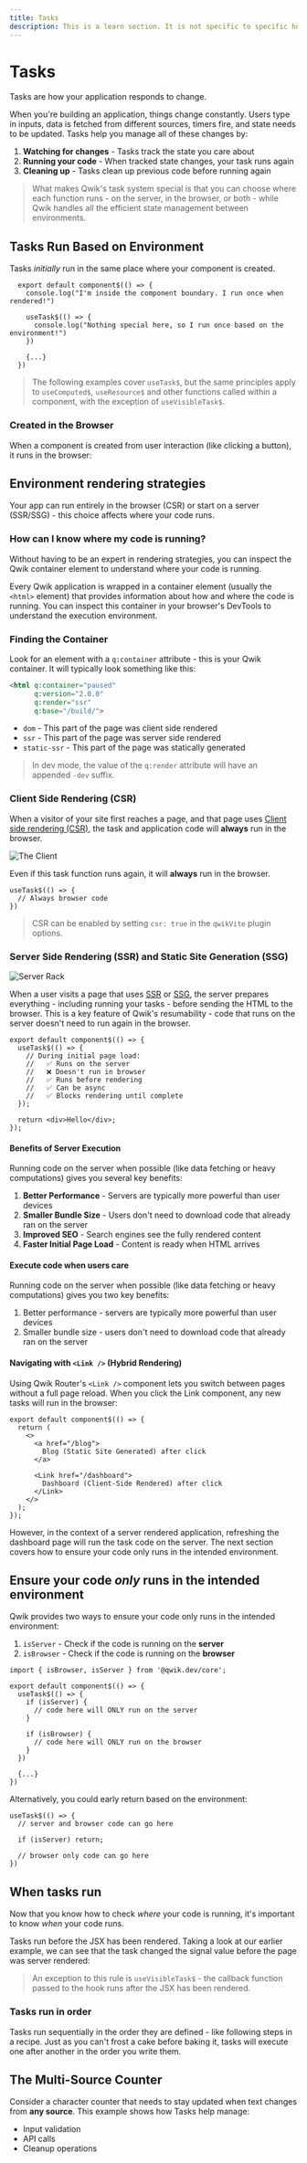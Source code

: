 ```yaml
---
title: Tasks
description: This is a learn section. It is not specific to specific hooks. We will have a reference section for each hook later.
---
```



# Tasks

Tasks are how your application responds to change.

When you're building an application, things change constantly. Users type in inputs, data is fetched from different sources, timers fire, and state needs to be updated. Tasks help you manage all of these changes by:

1. **Watching for changes** - Tasks track the state you care about
2. **Running your code** - When tracked state changes, your task runs again
3. **Cleaning up** - Tasks clean up previous code before running again

> What makes Qwik's task system special is that you can choose where each function runs - on the server, in the browser, or both - while Qwik handles all the efficient state management between environments.

## Tasks Run Based on Environment

Tasks *initially* run in the same place where your component is created. 

```tsx
  export default component$(() => {
    console.log("I'm inside the component boundary. I run once when rendered!")

    useTask$(() => {
      console.log("Nothing special here, so I run once based on the environment!")
    })

    {...}
  })
```

> The following examples cover `useTask$`, but the same principles apply to `useComputed$`, `useResource$` and other functions called within a component, with the exception of `useVisibleTask$`.

### Created in the Browser

When a component is created from user interaction (like clicking a button), it runs in the browser:

<Showcase name="task-conditional" />

## Environment rendering strategies

Your app can run entirely in the browser (CSR) or start on a server (SSR/SSG) - this choice affects where your code runs.

### How can I know where my code is running?

Without having to be an expert in rendering strategies, you can inspect the Qwik container element to understand where your code is running.

Every Qwik application is wrapped in a container element (usually the `<html>` element) that provides information about how and where the code is running. You can inspect this container in your browser's DevTools to understand the execution environment.

### Finding the Container

Look for an element with a `q:container` attribute - this is your Qwik container. It will typically look something like this:

```html
<html q:container="paused" 
      q:version="2.0.0" 
      q:render="ssr" 
      q:base="/build/">
```

- `dom` - This part of the page was client side rendered
- `ssr` - This part of the page was server side rendered
- `static-ssr` - This part of the page was statically generated

> In dev mode, the value of the `q:render` attribute will have an appended `-dev` suffix.

### Client Side Rendering (CSR)

When a visitor of your site first reaches a page, and that page uses [Client side rendering (CSR)](https://www.youtube.com/watch?v=4-Lel1oaV7M), the task and application code will **always** run in the browser.

<img 
  src={theClient} 
  alt="The Client" 
  class="max-w-50 mix-blend-luminosity rounded-full border-2 border-white mx-auto" 
/>

Even if this task function runs again, it will **always** run in the browser.

```tsx
useTask$(() => {
  // Always browser code
})
```

> CSR can be enabled by setting `csr: true` in the `qwikVite` plugin options.

### Server Side Rendering (SSR) and Static Site Generation (SSG)

<img src={serverRack} alt="Server Rack" class="border-2 border-gray-50 max-w-50 object-cover rounded-full mx-auto" />

When a user visits a page that uses [SSR](https://www.youtube.com/watch?v=0bvo6UKkNDA) or [SSG](https://www.youtube.com/watch?v=1zhT23VDVDc), the server prepares everything - including running your tasks - before sending the HTML to the browser. This is a key feature of Qwik's resumability - code that runs on the server doesn't need to run again in the browser.

```tsx
export default component$(() => {
  useTask$(() => {
    // During initial page load:
    //   ✅ Runs on the server
    //   ❌ Doesn't run in browser
    //   ✅ Runs before rendering
    //   ✅ Can be async
    //   ✅ Blocks rendering until complete
  });
  
  return <div>Hello</div>;
});
```

#### Benefits of Server Execution

Running code on the server when possible (like data fetching or heavy computations) gives you several key benefits:

1. **Better Performance** - Servers are typically more powerful than user devices
2. **Smaller Bundle Size** - Users don't need to download code that already ran on the server
3. **Improved SEO** - Search engines see the fully rendered content
4. **Faster Initial Page Load** - Content is ready when HTML arrives

<Showcase name="task-server" />

#### Execute code when users care

Running code on the server when possible (like data fetching or heavy computations) gives you two key benefits:
1. Better performance - servers are typically more powerful than user devices
2. Smaller bundle size - users don't need to download code that already ran on the server

<Showcase name="task-server" />

#### Navigating with `<Link />` (Hybrid Rendering)

Using Qwik Router's `<Link />` component lets you switch between pages without a full page reload. When you click the Link component, any new tasks will run in the browser:

```tsx
export default component$(() => {
  return (
    <>
      <a href="/blog">
        Blog (Static Site Generated) after click
      </a>

      <Link href="/dashboard">
        Dashboard (Client-Side Rendered) after click
      </Link>
    </>
  );
});
```

However, in the context of a server rendered application, refreshing the dashboard page will run the task code on the server. The next section covers how to ensure your code only runs in the intended environment.

## Ensure your code *only* runs in the intended environment

Qwik provides two ways to ensure your code only runs in the intended environment:

1. `isServer` - Check if the code is running on the **server**
2. `isBrowser` - Check if the code is running on the **browser**

```tsx
import { isBrowser, isServer } from '@qwik.dev/core';

export default component$(() => {
  useTask$(() => {
    if (isServer) {
      // code here will ONLY run on the server
    }

    if (isBrowser) {
      // code here will ONLY run on the browser
    }
  })

  {...}
})
```

Alternatively, you could early return based on the environment:

```tsx
useTask$(() => {
  // server and browser code can go here

  if (isServer) return;

  // browser only code can go here
})
```

## When tasks run

Now that you know how to check *where* your code is running, it's important to know *when* your code runs.

Tasks run before the JSX has been rendered. Taking a look at our earlier example, we can see that the task changed the signal value before the page was server rendered:

<Showcase name="task-server" />

> An exception to this rule is `useVisibleTask$` - the callback function passed to the hook runs after the JSX has been rendered.

### Tasks run in order

Tasks run sequentially in the order they are defined - like following steps in a recipe. Just as you can't frost a cake before baking it, tasks will execute one after another in the order you write them.

<Showcase name="task-order" />

## The Multi-Source Counter

Consider a character counter that needs to stay updated when text changes from **any source**. This example shows how Tasks help manage:
- Input validation
- API calls
- Cleanup operations

<Showcase name="task-counter" />
